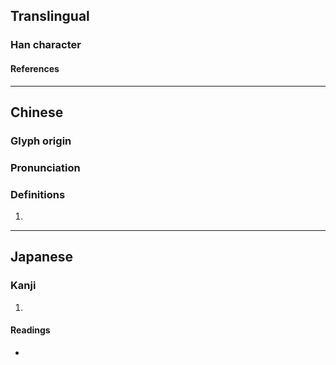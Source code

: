 {{character info}}
{{character info|0x2F8F4}}
==Translingual==

===Han character===
{{Han char|rn=78|rad=歹|as=10|sn=14|four=16217|canj=MNABT,MNWOT|ids=⿰歹昷(G),⿰歹𥁕(HTJK)}}

====References====
{{Han ref|kx=0582.250|dkj=16536|dj=0975.220|hdz=21391.060|uh=6B9F|ud=27551|bh=E267|bd=57959}}
{{Han ref|uh=2F8F4}}

----

==Chinese==
{{zh-forms}}

===Glyph origin===
{{Han etym}}

===Pronunciation===
{{zh-pron
|m=wēn
|c=wan1
|h=pfs=
|md=
|mn=
|w=
|mc=y
|oc=y
|cat=
}}

===Definitions===
{{zh-hanzi}}

# {{rfdef|zh}}

----

==Japanese==

===Kanji===
{{ja-kanji|grade=|rs=歹10}}

# {{rfdef|ja|sort=歹10}}

====Readings====
* {{ja-readings|on=[[おつ]] (otsu), [[おち]] (ochi), [[おん]] (on)|kun=}}